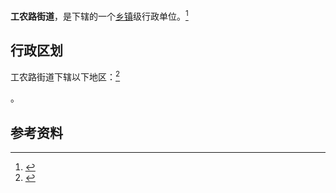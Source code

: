 {{中国乡级行政区|62/04/02/004/000}}

'''工农路街道'''，是{{PRC admin/fullname|62/04/02/004/000|3}}下辖的一个[[乡镇|乡镇]]级行政单位。<ref>{{PRC admin/ref sgc|{{PRC admin/parent|62/04/02/004/000}}}}</ref>

== 行政区划 ==

工农路街道下辖以下地区：<ref>{{PRC admin/ref sgc|62/04/02/004/000}}</ref>

{{PRC admin/children|62/04/02/004/000}}。

== 参考资料 ==
{{reflist}}
{{行政区划小作品}}
{{甘肃省白银市白银区行政区划}}